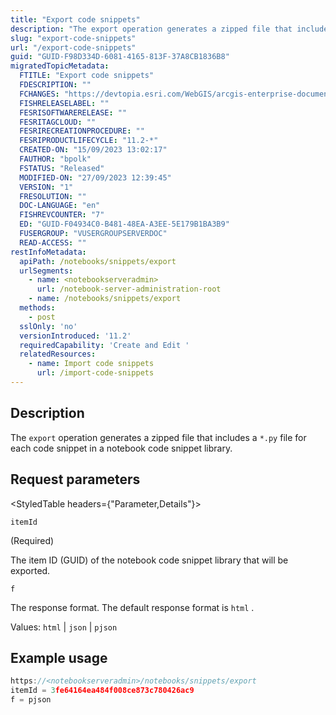 ```yaml
---
title: "Export code snippets"
description: "The export operation generates a zipped file that includes a *.py file for each code snippet in a notebook code snippet library."
slug: "export-code-snippets"
url: "/export-code-snippets"
guid: "GUID-F98D334D-6081-4165-813F-37A8CB1836B8"
migratedTopicMetadata:
  FTITLE: "Export code snippets"
  FDESCRIPTION: ""
  FCHANGES: "https://devtopia.esri.com/WebGIS/arcgis-enterprise-documentation/issues/5039#issuecomment-4325724"
  FISHRELEASELABEL: ""
  FESRISOFTWARERELEASE: ""
  FESRITAGCLOUD: ""
  FESRIRECREATIONPROCEDURE: ""
  FESRIPRODUCTLIFECYCLE: "11.2-*"
  CREATED-ON: "15/09/2023 13:02:17"
  FAUTHOR: "bpolk"
  FSTATUS: "Released"
  MODIFIED-ON: "27/09/2023 12:39:45"
  VERSION: "1"
  FRESOLUTION: ""
  DOC-LANGUAGE: "en"
  FISHREVCOUNTER: "7"
  ED: "GUID-F04934C0-B481-48EA-A3EE-5E179B1BA3B9"
  FUSERGROUP: "VUSERGROUPSERVERDOC"
  READ-ACCESS: ""
restInfoMetadata:
  apiPath: /notebooks/snippets/export
  urlSegments:
    - name: <notebookserveradmin>
      url: /notebook-server-administration-root
    - name: /notebooks/snippets/export
  methods:
    - post
  sslOnly: 'no'
  versionIntroduced: '11.2'
  requiredCapability: 'Create and Edit '
  relatedResources:
    - name: Import code snippets
      url: /import-code-snippets
---
```


## Description

The `export`  operation generates a zipped file that includes a `*.py`  file for each code snippet in a notebook code snippet library.

##  Request parameters 

<StyledTable headers={"Parameter,Details"}>

<StyledTableRow>

<StyledTableCell cellStyle="markdown">

`itemId` 

(Required)

</StyledTableCell>

<StyledTableCell cellStyle="markdown">

The item ID (GUID) of the notebook code snippet library that will be exported.

</StyledTableCell>

</StyledTableRow>

<StyledTableRow>

<StyledTableCell cellStyle="markdown">

`f` 

</StyledTableCell>

<StyledTableCell cellStyle="markdown">

The response format. The default response format is `html` .

Values: `html`  \| `json`  \| `pjson` 

</StyledTableCell>

</StyledTableRow>

</StyledTable>

## Example usage

```javascript
https://<notebookserveradmin>/notebooks/snippets/export
itemId = 3fe64164ea484f008ce873c780426ac9
f = pjson
```

 
